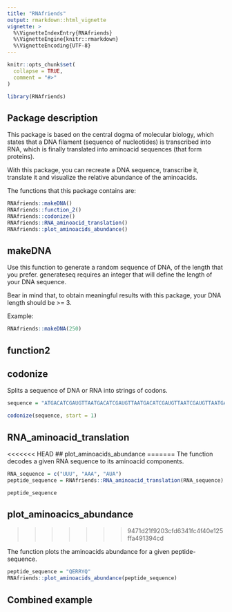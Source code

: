 ```yaml
---
title: "RNAfriends"
output: rmarkdown::html_vignette
vignette: >
  %\VignetteIndexEntry{RNAfriends}
  %\VignetteEngine{knitr::rmarkdown}
  %\VignetteEncoding{UTF-8}
---
```


```r
knitr::opts_chunk$set(
  collapse = TRUE,
  comment = "#>"
)
```

```r
library(RNAfriends)
```

## Package description

This package is based on the central dogma of molecular biology, which states that a DNA filament (sequence of nucleotides) is transcribed into RNA, which is finally translated into aminoacid sequences (that form proteins).

With this package, you can recreate a DNA sequence, transcribe it, translate it and visualize the relative abundance of the aminoacids.

The functions that this package contains are:

```r
RNAfriends::makeDNA()
RNAfriends::function_2()
RNAfriends::codonize()
RNAfriends::RNA_aminoacid_translation()
RNAfriends::plot_aminoacids_abundance()

```

## makeDNA

Use this function to generate a random sequence of DNA, of the length that you prefer. generateseq requires an integer that will define the length of your DNA sequence.

Bear in mind that, to obtain meaningful results with this package, your DNA length should be \>= 3.

Example:

```r
RNAfriends::makeDNA(250)
```

## function2

## codonize

Splits a sequence of DNA or RNA into strings of codons.

```r
sequence = "ATGACATCGAUGTTAATGACATCGAUGTTAATGACATCGAUGTTAATCGAUGTTAATGACATCGAUGTTAATGACATCGAUGTTAATGAGACTTGACATCGAUGTAATCGAUGTTAATGACATTGACATCGAUGCGAUGTTAATGACATCGAUGTTAATGAGACATCGAUGTTAATGACATCGAUGTTAATGACATCGAUGTTAATGACATCGATCGAUGTTAATGACATCGAUGTTAATGACATCGAUGTTAATGACATCGAUGTTA"

codonize(sequence, start = 1)
```

## RNA_aminoacid_translation

<<<<<<< HEAD
## plot_aminoacids_abundance
=======
The function decodes a given RNA sequence to its aminoacid components.

```r
RNA_sequence = c("UUU", "AAA", "AUA")
peptide_sequence = RNAfriends::RNA_aminoacid_translation(RNA_sequence)

peptide_sequence
```

## plot_aminoacics_abundance
>>>>>>> 9471d21f9203cfd6341fc4f40e125ffa491394cd

The function plots the aminoacids abundance for a given peptide-sequence.

```r
peptide_sequence = "QERRYQ"
RNAfriends::plot_aminoacids_abundance(peptide_sequence)
```

## Combined example
